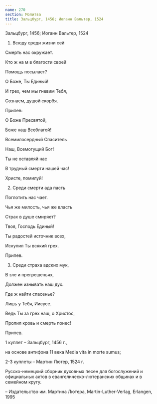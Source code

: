 ```yaml
---
name: 270
section: Молитва
title: Зальцбург, 1456; Иоганн Вальтер, 1524
---
```

Зальцбург, 1456; Иоганн Вальтер, 1524


1. Всюду среди жизни сей

Смерть нас окружает.

Кто ж на м в благости своей

Помощь посылает?

О Боже, Ты Единый!

И грех, чем мы гневим Тебя,

Сознаем, душой скорбя.


Припев:

О Боже Пресвятой,

Боже наш Всеблагой!

Всемилосердный Спаситель

Наш, Всемогущий Бог!

Ты не оставляй нас

В трудный смерти нашей час!

Христе, помилуй!


2. Среди смерти ада пасть

Поглотить нас чает.

Чья же милость, чья же власть

Страх в душе смиряет?

Твоя, Господь Единый!

Ты радостей источник всех,

Искупил Ты всякий грех.


Припев.


3. Среди страха адских мук,

В зле и прегрешеньях,

Должен изнывать наш дух.

Где ж найти спасенье?

Лишь у Тебя, Иисусе.

Ведь Ты за грех наш, о Христос,

Пролил кровь и смерть понес!


Припев.


1 куплет – Зальцбург, 1456 г.,

на основе антифона 11 века Media vita in morte sumus;

2-3 куплеты – Мартин Лютер, 1524 г.

Русско-немецкий сборник духовных песен для богослужений и официальных актов в евангелическо-лютеранских общинах и в семейном кругу.

– Издательство им. Мартина Лютера, Martin-Luther-Verlag, Erlangen, 1995